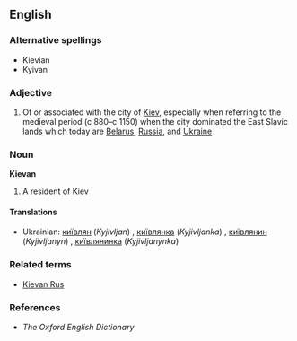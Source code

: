 ==English==

===Alternative spellings===
* Kievian
* Kyivan

===Adjective===
{{en-adj|-}}

# Of or associated with the city of [[Kiev]], especially when referring to the medieval period (c 880–c 1150) when the city dominated the East Slavic lands which today are [[Belarus]], [[Russia]], and [[Ukraine]]

===Noun===
'''Kievan'''

# A resident of Kiev

====Translations====
* Ukrainian: [[київлян]] (''Kyjivljan'') {{m}}, [[київлянка]] (''Kyjivljanka'') {{f}}, [[київлянин]] (''Kyjivljanyn'') {{m}}, [[київлянинка]] (''Kyjivljanynka'') {{f}}

===Related terms===
* [[Kievan Rus]]

===References===
* ''The Oxford English Dictionary''